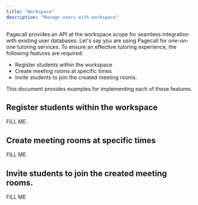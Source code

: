 ```yaml
---
title: "Workspace"
description: "Manage users with workspace"
---
```


Pagecall provides an API at the workspace scope for seamless integration with existing user databases. Let's say you are using Pagecall for one-on-one tutoring services. To ensure an effective tutoring experience, the following features are required:

- Register students within the workspace
- Create meeting rooms at specific times
- Invite students to join the created meeting rooms.

This document provides examples for implementing each of these features.

## Register students within the workspace

FILL ME

## Create meeting rooms at specific times

FILL ME

## Invite students to join the created meeting rooms.

FILL ME
